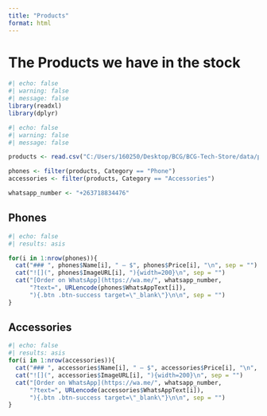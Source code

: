 ```yaml
---
title: "Products"
format: html
---
```


# The Products we have in the stock

```r
#| echo: false
#| warning: false
#| message: false
library(readxl)
library(dplyr)
```

```r
#| echo: false
#| warning: false
#| message: false

products <- read.csv("C:/Users/160250/Desktop/BCG/BCG-Tech-Store/data/products.csv")

phones <- filter(products, Category == "Phone")
accessories <- filter(products, Category == "Accessories")

whatsapp_number <- "+263718834476"

```

## Phones

```R
#| echo: false
#| results: asis

for(i in 1:nrow(phones)){
  cat("### ", phones$Name[i], " – $", phones$Price[i], "\n", sep = "")
  cat("![](", phones$ImageURL[i], "){width=200}\n", sep = "")
  cat("[Order on WhatsApp](https://wa.me/", whatsapp_number,
      "?text=", URLencode(phones$WhatsAppText[i]),
      "){.btn .btn-success target=\"_blank\"}\n\n", sep = "")
}

```

## Accessories

```r
#| echo: false
#| results: asis
for(i in 1:nrow(accessories)){
  cat("### ", accessories$Name[i], " – $", accessories$Price[i], "\n", sep = "")
  cat("![](", accessories$ImageURL[i], "){width=200}\n", sep = "")
  cat("[Order on WhatsApp](https://wa.me/", whatsapp_number,
      "?text=", URLencode(accessories$WhatsAppText[i]),
      "){.btn .btn-success target=\"_blank\"}\n\n", sep = "")
}

```